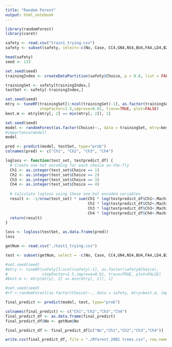 ```yaml
---
title: "Random Forest"
output: html_notebook
---
```


```r
library(randomForest)
library(caret)
```

```r
safety <- read.csv("train1_trying.csv")
safety <- subset(safety, select=-c(No, Case, CC4,GN4,NS4,BU4,FA4,LD4,BZ4,FC4,FP4,RP4,PP4,KA4,SC4,TS4,NV4,MA4,LB4,AF4,HU4,Price4))

head(safety)
seed <- 123
```

```r
set.seed(seed)
trainingIndex <- createDataPartition(safety$Choice, p = 0.8, list = FALSE)

trainingSet <- safety[trainingIndex,]
testSet <- safety[-trainingIndex,]
```

```r
set.seed(seed)
mtry <- tuneRF(trainingSet[1:ncol(trainingSet)-1], as.factor(trainingSet$Choice),
               stepFactor=1.5,improve=0.01, trace=TRUE, plot=FALSE)
best.m <- mtry[mtry[, 2] == min(mtry[, 2]), 1]
```

```r
set.seed(seed)
model <- randomForest(as.factor(Choice)~., data = trainingSet, mtry=best.m, importance=TRUE, ntree = 2001)
#importance(model)
model
```

```r
pred <- predict(model, testSet, type="prob")
colnames(pred) <- c("Ch1", "Ch2", "Ch3", "Ch4")
```

```r
logloss <- function(test_set, testpredict_df) {
  # Create one-hot encoding for each choice on-the-fly
  Ch1 <- as.integer(test_set$Choice == 1)
  Ch2 <- as.integer(test_set$Choice == 2)
  Ch3 <- as.integer(test_set$Choice == 3)
  Ch4 <- as.integer(test_set$Choice == 4)
  
  # Calculate logloss using these one-hot encoded variables
  result <- -1/nrow(test_set) * sum(Ch1 * log(testpredict_df$Ch1+.Machine$double.eps) +
                                    Ch2 * log(testpredict_df$Ch2+.Machine$double.eps) +
                                    Ch3 * log(testpredict_df$Ch3+.Machine$double.eps) +
                                    Ch4 * log(testpredict_df$Ch4+.Machine$double.eps))
  return(result)
}
```

```r
loss <- logloss(testSet, as.data.frame(pred))
loss
```

```r
getNum <- read.csv("./test1_trying.csv")

test <- subset(getNum, select = -c(No, Case, CC4,GN4,NS4,BU4,FA4,LD4,BZ4,FC4,FP4,RP4,PP4,KA4,SC4,TS4,NV4,MA4,LB4,AF4,HU4,Price4))

#set.seed(seed)
#mtry <- tuneRF(safety[1:ncol(safety)-1], as.factor(safety$Choice),
#               stepFactor=1.5,improve=0.01, trace=TRUE, plot=FALSE)
#best.m <- mtry[mtry[, 2] == min(mtry[, 2]), 1]

#set.seed(seed)
#rf <-randomForest(as.factor(Choice)~., data = safety, mtry=best.m, importance=TRUE)

final_predict <- predict(model, test, type="prob")

colnames(final_predict) <- c("Ch1","Ch2","Ch3","Ch4")
final_predict_df <- as.data.frame(final_predict)
final_predict_df$No <- getNum$No

final_predict_df <- final_predict_df[c("No","Ch1","Ch2","Ch3","Ch4")]
```

```r
write.csv(final_predict_df, file = "./Rforest_2001 trees.csv", row.names = FALSE)
```

